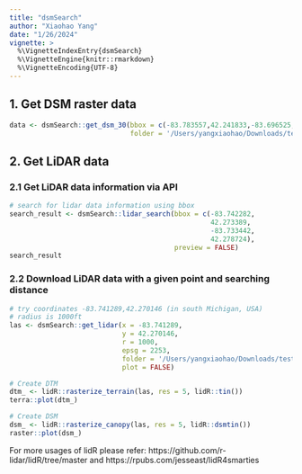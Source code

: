 ```yaml
---
title: "dsmSearch"
author: "Xiaohao Yang"
date: "1/26/2024"
vignette: >
  %\VignetteIndexEntry{dsmSearch}
  %\VignetteEngine{knitr::rmarkdown}
  %\VignetteEncoding{UTF-8}
---
```


## 1. Get DSM raster data

```r
data <- dsmSearch::get_dsm_30(bbox = c(-83.783557,42.241833,-83.696525,42.310420),
                              folder = '/Users/yangxiaohao/Downloads/testfunction')
```

## 2. Get LiDAR data

### 2.1 Get LiDAR data information via API 

```r
# search for lidar data information using bbox
search_result <- dsmSearch::lidar_search(bbox = c(-83.742282,
                                                  42.273389,
                                                  -83.733442,
                                                  42.278724), 
                                         preview = FALSE)
search_result
```

### 2.2 Download LiDAR data with a given point and searching distance

```r
# try coordinates -83.741289,42.270146 (in south Michigan, USA)
# radius is 1000ft
las <- dsmSearch::get_lidar(x = -83.741289,
                            y = 42.270146,
                            r = 1000,
                            epsg = 2253,
                            folder = '/Users/yangxiaohao/Downloads/testfunction',
                            plot = FALSE)
```

```r
# Create DTM
dtm_ <- lidR::rasterize_terrain(las, res = 5, lidR::tin())
terra::plot(dtm_)
```

```r
# Create DSM
dsm_ <- lidR::rasterize_canopy(las, res = 5, lidR::dsmtin())
raster::plot(dsm_)
```

For more usages of lidR please refer: https://github.com/r-lidar/lidR/tree/master and https://rpubs.com/jesseast/lidR4smarties
